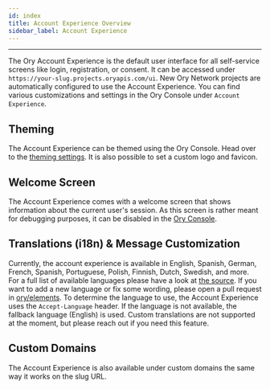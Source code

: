 ```yaml
---
id: index
title: Account Experience Overview
sidebar_label: Account Experience
---
```



<CanonicalUrl path="/account-experience" />

---

The Ory Account Experience is the default user interface for all self-service screens like login, registration, or consent. It can
be accessed under `https://your-slug.projects.oryapis.com/ui`. New Ory Network projects are automatically configured to use the
Account Experience. You can find various customizations and settings in the Ory Console under `Account Experience`.

## Theming

The Account Experience can be themed using the Ory Console. Head over to the
[theming settings](https://console.ory.sh/projects/current/account-experience/theming). It is also possible to set a custom logo
and favicon.

## Welcome Screen

The Account Experience comes with a welcome screen that shows information about the current user's session. As this screen is
rather meant for debugging purposes, it can be disabled in the [Ory Console](https://console.ory.sh/projects/current/ui).

## Translations (i18n) & Message Customization

Currently, the account experience is available in English, Spanish, German, French, Spanish, Portuguese, Polish, Finnish, Dutch,
Swedish, and more. For a full list of available languages please have a look at
[the source](https://github.com/ory/elements/tree/main/packages/elements-react/src/locales). If you want to add a new language or
fix some wording, please open a pull request in [ory/elements](https://github.com/ory/elements#internalization-i18n). To determine
the language to use, the Account Experience uses the `Accept-Language` header. If the language is not available, the fallback
language (English) is used. Custom translations are not supported at the moment, but please reach out if you need this feature.

## Custom Domains

The Account Experience is also available under custom domains the same way it works on the slug URL.
